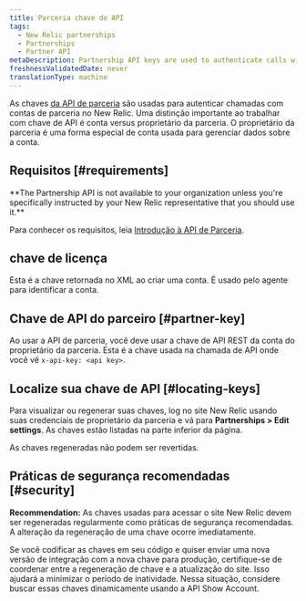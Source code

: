 ```yaml
---
title: Parceria chave de API
tags:
  - New Relic partnerships
  - Partnerships
  - Partner API
metaDescription: Partnership API keys are used to authenticate calls with partnership accounts in New Relic.
freshnessValidatedDate: never
translationType: machine
---
```


As chaves [da API de parceria](/docs/new-relic-partnerships/partner-integration-guide/partner-account-maintenance/partner-api/) são usadas para autenticar chamadas com contas de parceria no New Relic. Uma distinção importante ao trabalhar com chave de API é conta versus proprietário da parceria. O proprietário da parceria é uma forma especial de conta usada para gerenciar dados sobre a conta.

## Requisitos [#requirements]

<DNT>
  **The Partnership API is not available to your organization unless you're specifically instructed by your New Relic representative that you should use it.**
</DNT>

Para conhecer os requisitos, leia [Introdução à API de Parceria](/docs/new-relic-partnerships/partner-integration-guide/partner-account-maintenance/partner-api/).

## chave de licença

Esta é a chave retornada no XML ao criar uma conta. É usado pelo agente para identificar a conta.

## Chave de API do parceiro [#partner-key]

Ao usar a API de parceria, você deve usar a chave de API REST da conta do proprietário da parceria. Esta é a chave usada na chamada de API onde você vê `x-api-key: <api key>`.

## Localize sua chave de API [#locating-keys]

Para visualizar ou regenerar suas chaves, log no site New Relic usando suas credenciais de proprietário da parceria e vá para <DNT>**Partnerships > Edit settings**</DNT>. As chaves estão listadas na parte inferior da página.

<Callout variant="caution">
  As chaves regeneradas não podem ser revertidas.
</Callout>

## Práticas de segurança recomendadas [#security]

<DNT>**Recommendation:**</DNT> As chaves usadas para acessar o site New Relic devem ser regeneradas regularmente como práticas de segurança recomendadas. A alteração da regeneração de uma chave ocorre imediatamente.

Se você codificar as chaves em seu código e quiser enviar uma nova versão de integração com a nova chave para produção, certifique-se de coordenar entre a regeneração de chave e a atualização do site. Isso ajudará a minimizar o período de inatividade. Nessa situação, considere buscar essas chaves dinamicamente usando a API Show Account.